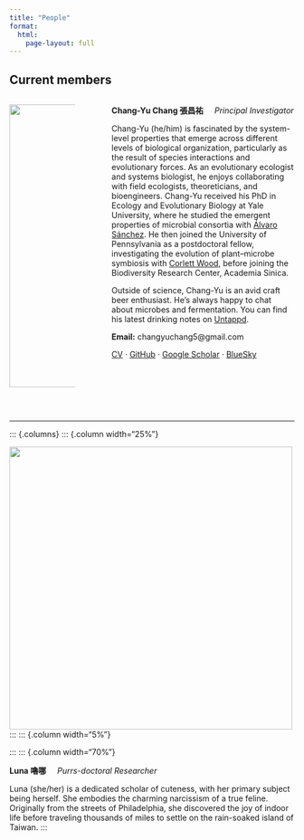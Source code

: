 ```yaml
---
title: "People"
format:
  html:
    page-layout: full
---
```


## Current members

::: {.person-entry .columns}
::: {.column width="25%"}
![](images/people/changyu.jpg){.people-photo width="500" fig-alt="Chang-Yu Chang"}
:::
::: {.column width="5%"}
:::
::: {.column width="70%"}

**Chang-Yu Chang 張昌祐** &nbsp;&nbsp;&nbsp; *Principal Investigator*

Chang-Yu (he/him) is fascinated by the system-level properties that emerge across different levels of biological organization, particularly as the result of species interactions and evolutionary forces. As an evolutionary ecologist and systems biologist, he enjoys collaborating with field ecologists, theoreticians, and bioengineers. Chang-Yu received his PhD in Ecology and Evolutionary Biology at Yale University, where he studied the emergent properties of microbial consortia with [Álvaro Sánchez](https://sanchezlaboratory.weebly.com/). He then joined the University of Pennsylvania as a postdoctoral fellow, investigating the evolution of plant–microbe symbiosis with [Corlett Wood](https://www.the-wood-lab.com/), before joining the Biodiversity Research Center, Academia Sinica. 

Outside of science, Chang-Yu is an avid craft beer enthusiast. He’s always happy to chat about microbes and fermentation. You can find his latest drinking notes on [Untappd](https://untappd.com/user/changyu).

**Email:** changyuchang5@gmail.com

[CV](files/cv.pdf) · [GitHub](https://github.com/Chang-Yu-Chang) · [Google Scholar](https://scholar.google.com/citations?user=g273Ts8AAAAJ&hl) · [BlueSky](https://bsky.app/profile/changyuchang.bsky.social)


:::
:::

<br>

---

::: {.columns}
::: {.column width="25%"}

![](images/people/luna.jpg){.people-photo width="500" fig-alt="Luna"}
:::
::: {.column width="5%"}

:::
::: {.column width="70%"}

**Luna 嚕哪** &nbsp;&nbsp;&nbsp; *Purrs-doctoral Researcher*  

Luna (she/her) is a dedicated scholar of cuteness, with her primary subject being herself. She embodies the charming narcissism of a true feline. Originally from the streets of Philadelphia, she discovered the joy of indoor life before traveling thousands of miles to settle on the rain-soaked island of Taiwan. 
:::


